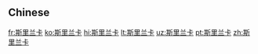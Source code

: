 {{also|斯里蘭卡}}
==Chinese==
{{zh-see|斯里蘭卡}}

[[fr:斯里兰卡]]
[[ko:斯里兰卡]]
[[hi:斯里兰卡]]
[[lt:斯里兰卡]]
[[uz:斯里兰卡]]
[[pt:斯里兰卡]]
[[zh:斯里兰卡]]